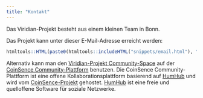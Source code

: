 ```yaml
---
title: "Kontakt"
---
```


Das Viridian-Projekt besteht aus einem kleinen Team in Bonn.

Das Projekt kann unter dieser E-Mail-Adresse erreicht werden:
```r
htmltools::HTML(paste0(htmltools::includeHTML("snippets/email.html"), "."))
```

Alternativ kann man den
[Viridian-Projekt Community-Space](https://community.coinsence.org/s/viridian-project)
auf der [CoinSence Community-Plattform](https://community.coinsence.org) benutzen.
Die CoinSence Community-Plattform ist eine offene Kollaborationsplattform basierend
auf [HumHub](https://www.humhub.org) und wird vom [CoinSence-Projekt](http://coinsence.org/)
gehostet. [HumHub](https://www.humhub.org) ist eine freie und quelloffene Software
für soziale Netzwerke.
